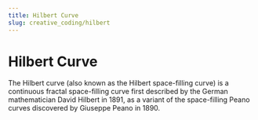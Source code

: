 ```yaml
---
title: Hilbert Curve
slug: creative_coding/hilbert
---
```



# Hilbert Curve

<Suspense>
  <Preview />
</Suspense>

The Hilbert curve (also known as the Hilbert space-filling curve) is a continuous fractal space-filling curve first described by the German mathematician David Hilbert in 1891, as a variant of the space-filling Peano curves discovered by Giuseppe Peano in 1890.

